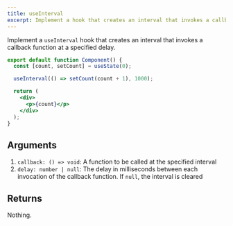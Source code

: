 ```yaml
---
title: useInterval
excerpt: Implement a hook that creates an interval that invokes a callback function at a specified delay
---
```


Implement a `useInterval` hook that creates an interval that invokes a callback function at a specified delay.

```jsx
export default function Component() {
  const [count, setCount] = useState(0);

  useInterval(() => setCount(count + 1), 1000);

  return (
    <div>
      <p>{count}</p>
    </div>
  );
}
```

## Arguments

1. `callback: () => void`: A function to be called at the specified interval
2. `delay: number | null`: The delay in milliseconds between each invocation of the callback function. If `null`, the interval is cleared

## Returns

Nothing.
